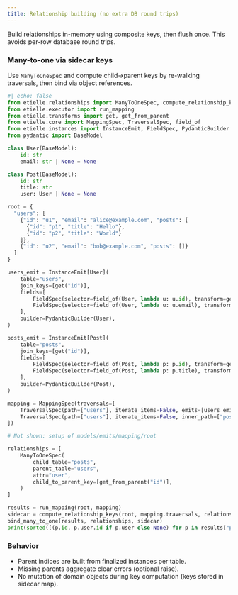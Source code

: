 ```yaml
---
title: Relationship building (no extra DB round trips)
---
```


Build relationships in-memory using composite keys, then flush once. This avoids per-row database round trips.

### Many-to-one via sidecar keys

Use `ManyToOneSpec` and compute child→parent keys by re-walking traversals, then bind via object references.

``` python
#| echo: false
from etielle.relationships import ManyToOneSpec, compute_relationship_keys, bind_many_to_one
from etielle.executor import run_mapping
from etielle.transforms import get, get_from_parent
from etielle.core import MappingSpec, TraversalSpec, field_of
from etielle.instances import InstanceEmit, FieldSpec, PydanticBuilder
from pydantic import BaseModel

class User(BaseModel):
    id: str
    email: str | None = None

class Post(BaseModel):
    id: str
    title: str
    user: User | None = None

root = {
  "users": [
    {"id": "u1", "email": "alice@example.com", "posts": [
      {"id": "p1", "title": "Hello"},
      {"id": "p2", "title": "World"}
    ]},
    {"id": "u2", "email": "bob@example.com", "posts": []}
  ]
}

users_emit = InstanceEmit[User](
    table="users",
    join_keys=[get("id")],
    fields=[
        FieldSpec(selector=field_of(User, lambda u: u.id), transform=get("id")),
        FieldSpec(selector=field_of(User, lambda u: u.email), transform=get("email")),
    ],
    builder=PydanticBuilder(User),
)

posts_emit = InstanceEmit[Post](
    table="posts",
    join_keys=[get("id")],
    fields=[
        FieldSpec(selector=field_of(Post, lambda p: p.id), transform=get("id")),
        FieldSpec(selector=field_of(Post, lambda p: p.title), transform=get("title")),
    ],
    builder=PydanticBuilder(Post),
)

mapping = MappingSpec(traversals=[
    TraversalSpec(path=["users"], iterate_items=False, emits=[users_emit]),
    TraversalSpec(path=["users"], iterate_items=False, inner_path=["posts"], inner_iterate_items=False, emits=[posts_emit]),
])
```

``` python
# Not shown: setup of models/emits/mapping/root

relationships = [
    ManyToOneSpec(
        child_table="posts",
        parent_table="users",
        attr="user",
        child_to_parent_key=[get_from_parent("id")],
    )
]

results = run_mapping(root, mapping)
sidecar = compute_relationship_keys(root, mapping.traversals, relationships)
bind_many_to_one(results, relationships, sidecar)
print(sorted([(p.id, p.user.id if p.user else None) for p in results["posts"].instances.values()]))
```

### Behavior

- Parent indices are built from finalized instances per table.
- Missing parents aggregate clear errors (optional raise).
- No mutation of domain objects during key computation (keys stored in sidecar map).
